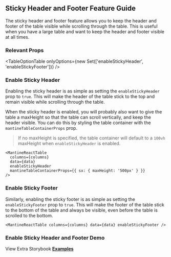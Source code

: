 
<Head>
  <title>Sticky Header/Footer Feature Guide - Mantine React Table Docs</title>
  <meta
    name="description"
    content="How to use and customize the sticky header feature in Mantine React Table"
  />
</Head>

## Sticky Header and Footer Feature Guide

The sticky header and footer feature allows you to keep the header and footer of the table visible while scrolling through the table. This is useful when you have a large table and want to keep the header and footer visible at all times.

### Relevant Props

<TableOptionTable
  onlyOptions={new Set(['enableStickyHeader', 'enableStickyFooter'])}
/>

### Enable Sticky Header

Enabling the sticky header is as simple as setting the `enableStickyHeader` prop to `true`. This will make the header of the table stick to the top and remain visible while scrolling through the table.

When the sticky header is enabled, you will probably also want to give the table a maxHeight so that the table can scroll vertically, and keep the header visible. You can do this by styling the table container with the `mantineTableContainerProps` prop.

> If no maxHeight is specified, the table container will default to a `100vh` maxHeight when `enableStickyHeader` is enabled.

```tsx
<MantineReactTable
  columns={columns}
  data={data}
  enableStickyHeader
  mantineTableContainerProps={{ sx: { maxHeight: '500px' } }}
/>
```

### Enable Sticky Footer

Similarly, enabling the sticky footer is as simple as setting the `enableStickyFooter` prop to `true`. This will make the footer of the table stick to the bottom of the table and always be visible, even before the table is scrolled to the bottom.

```tsx
<MantineReactTable columns={columns} data={data} enableStickyFooter />
```

### Enable Sticky Header and Footer Demo

<EnableExample />

View Extra Storybook **[Examples](https://www.mantine-react-table.dev/?path=/story/styling-sticky-header-examples)**
